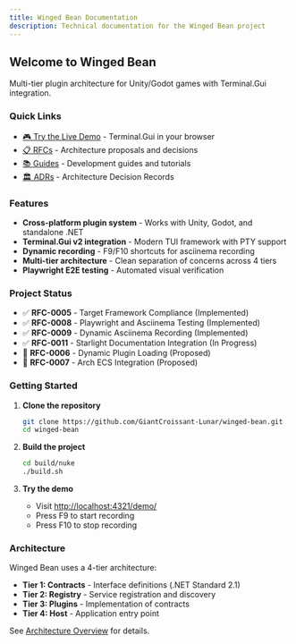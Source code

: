 ```yaml
---
title: Winged Bean Documentation
description: Technical documentation for the Winged Bean project
---
```


## Welcome to Winged Bean

Multi-tier plugin architecture for Unity/Godot games with Terminal.Gui integration.

### Quick Links

- [🎮 Try the Live Demo](/demo/) - Terminal.Gui in your browser
- [📋 RFCs](/docs/rfcs/) - Architecture proposals and decisions
- [📚 Guides](/docs/guides/) - Development guides and tutorials
- [🏛️ ADRs](/docs/adr/) - Architecture Decision Records

### Features

- **Cross-platform plugin system** - Works with Unity, Godot, and standalone .NET
- **Terminal.Gui v2 integration** - Modern TUI framework with PTY support
- **Dynamic recording** - F9/F10 shortcuts for asciinema recording
- **Multi-tier architecture** - Clean separation of concerns across 4 tiers
- **Playwright E2E testing** - Automated visual verification

### Project Status

- ✅ **RFC-0005** - Target Framework Compliance (Implemented)
- ✅ **RFC-0008** - Playwright and Asciinema Testing (Implemented)
- ✅ **RFC-0009** - Dynamic Asciinema Recording (Implemented)
- ✅ **RFC-0011** - Starlight Documentation Integration (In Progress)
- 🚧 **RFC-0006** - Dynamic Plugin Loading (Proposed)
- 🚧 **RFC-0007** - Arch ECS Integration (Proposed)

### Getting Started

1. **Clone the repository**
   ```bash
   git clone https://github.com/GiantCroissant-Lunar/winged-bean.git
   cd winged-bean
   ```

2. **Build the project**
   ```bash
   cd build/nuke
   ./build.sh
   ```

3. **Try the demo**
   - Visit [http://localhost:4321/demo/](/demo/)
   - Press F9 to start recording
   - Press F10 to stop recording

### Architecture

Winged Bean uses a 4-tier architecture:

- **Tier 1: Contracts** - Interface definitions (.NET Standard 2.1)
- **Tier 2: Registry** - Service registration and discovery
- **Tier 3: Plugins** - Implementation of contracts
- **Tier 4: Host** - Application entry point

See [Architecture Overview](/docs/guides/architecture-overview/) for details.
